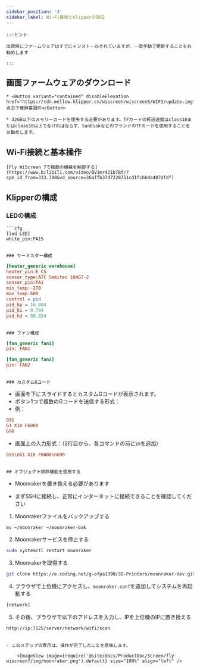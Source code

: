 ```yaml
---
sidebar_position: '4'
sidebar_label: Wi-Fi接続とKlipperの設定
---
```


 


```
:::ヒント

出荷時にファームウェアはすでにインストールされていますが、一度手動で更新することをお勧めします

:::
```

## 画面ファームウェアのダウンロード

```
* <Button variant="contained" disableElevation href="https://cdn.mellow.klipper.cn/wiscreen/wiscreen5/WIFI/update.img">点击下载屏幕固件</Button>

* 32GB以下のメモリーカードを使用する必要があります。TFカードの転送速度はclass10またはclass10以上でなければならず、SanDiskなどのブランドのTFカードを使用することをお勧めします。
```

## Wi-Fi接続と基本操作

```
[Fly WiScreen 7で複数の機械を制御する](https://www.bilibili.com/video/BV1mr421b7Bf/?spm_id_from=333.788&vd_source=36affb37d7228751cd1fcbbda487dfdf)
```

## Klipperの構成

### LEDの構成

```
```cfg
[led LED]
white_pin:PA15
```
```

### サーミスター構成

```
```cfg
[heater_generic warehouse]
heater_pin:E_CS
sensor_type:ATC Semitec 104GT-2
sensor_pin:PA1
min_temp:-270
max_temp:600
control = pid
pid_kp = 16.804
pid_ki = 0.794
pid_kd = 88.854
```
```

### ファン構成

```
```cfg
[fan_generic fan1]
pin: FAN1
```


```cfg
[fan_generic fan2]
pin: FAN2
```
```

### カスタムGコード

```
* 画面を下にスライドするとカスタムGコードが表示されます。
* ボタン1つで複数のGコードを送信する形式：
* 例：

```cfg
G91
G1 X10 F6000
G90
```

* 画面上の入力形式：（2行目から、各コマンドの前に\nを追加）

```cfg
G91\nG1 X10 F6000\nG90
```
```

## オブジェクト排除機能を使用する

```
* Moonrakerを置き換える必要があります

* まずSSHに接続し、正常にインターネットに接続できることを確認してください

1. Moonrakerファイルをバックアップする

```bash
mv ~/moonraker ~/moonraker-bak
```

2. Moonrakerサービスを停止する

```bash
sudo systemctl restart moonraker
```

3. Moonrakerを取得する

```bash
git clone https://e.coding.net/g-ofpa1390/3D-Printers/moonraker-dev.git -b flylcd-dev moonraker
```

4. ブラウザで上位機にアクセスし、`moonraker.conf`を追加してシステムを再起動する

```bash
[network]
```

5. その後、ブラウザで以下のアドレスを入力し、IPを上位機のIPに置き換える

```bash
http://ip:7125/server/network/wifi/scan
```
```

- このステップの表示は、操作が完了したことを意味します。

    <ImageView image={require('@site/docs/ProductDoc/Screen/fly-wiscreen7/img/moonraker.png').default} size="100%" align="left" />
